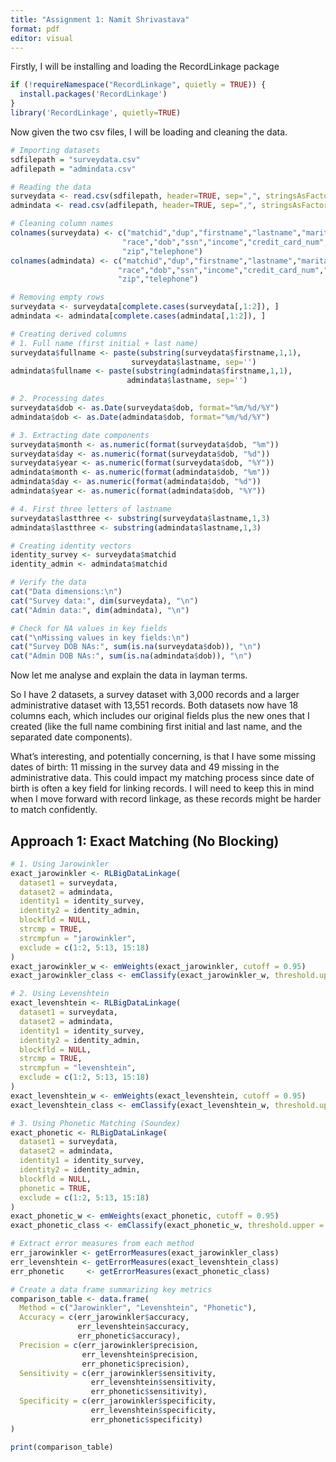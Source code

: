 ```yaml
---
title: "Assignment 1: Namit Shrivastava"
format: pdf
editor: visual
---
```


Firstly, I will be installing and loading the RecordLinkage package
```r
if (!requireNamespace("RecordLinkage", quietly = TRUE)) {
  install.packages('RecordLinkage')
}
library('RecordLinkage', quietly=TRUE)
```

Now given the two csv files, I will be loading and cleaning the data.

```r
# Importing datasets
sdfilepath = "surveydata.csv"
adfilepath = "admindata.csv"

# Reading the data
surveydata <- read.csv(sdfilepath, header=TRUE, sep=",", stringsAsFactors = FALSE)
admindata <- read.csv(adfilepath, header=TRUE, sep=",", stringsAsFactors = FALSE)

# Cleaning column names
colnames(surveydata) <- c("matchid","dup","firstname","lastname","maritalstatus",
                         "race","dob","ssn","income","credit_card_num","city",
                         "zip","telephone")
colnames(admindata) <- c("matchid","dup","firstname","lastname","maritalstatus",
                        "race","dob","ssn","income","credit_card_num","city",
                        "zip","telephone")

# Removing empty rows
surveydata <- surveydata[complete.cases(surveydata[,1:2]), ]
admindata <- admindata[complete.cases(admindata[,1:2]), ]

# Creating derived columns
# 1. Full name (first initial + last name)
surveydata$fullname <- paste(substring(surveydata$firstname,1,1), 
                           surveydata$lastname, sep='')
admindata$fullname <- paste(substring(admindata$firstname,1,1), 
                          admindata$lastname, sep='')

# 2. Processing dates
surveydata$dob <- as.Date(surveydata$dob, format="%m/%d/%Y")
admindata$dob <- as.Date(admindata$dob, format="%m/%d/%Y")

# 3. Extracting date components
surveydata$month <- as.numeric(format(surveydata$dob, "%m"))
surveydata$day <- as.numeric(format(surveydata$dob, "%d"))
surveydata$year <- as.numeric(format(surveydata$dob, "%Y"))
admindata$month <- as.numeric(format(admindata$dob, "%m"))
admindata$day <- as.numeric(format(admindata$dob, "%d"))
admindata$year <- as.numeric(format(admindata$dob, "%Y"))

# 4. First three letters of lastname
surveydata$lastthree <- substring(surveydata$lastname,1,3)
admindata$lastthree <- substring(admindata$lastname,1,3)

# Creating identity vectors
identity_survey <- surveydata$matchid
identity_admin <- admindata$matchid

# Verify the data
cat("Data dimensions:\n")
cat("Survey data:", dim(surveydata), "\n")
cat("Admin data:", dim(admindata), "\n")

# Check for NA values in key fields
cat("\nMissing values in key fields:\n")
cat("Survey DOB NAs:", sum(is.na(surveydata$dob)), "\n")
cat("Admin DOB NAs:", sum(is.na(admindata$dob)), "\n")
```

Now let me analyse and explain the data in layman terms.

So I have 2 datasets, a survey dataset with 3,000 records and a larger administrative dataset with 13,551 records. Both datasets now have 18 columns each, which includes our original fields plus the new ones that I created (like the full name combining first initial and last name, and the separated date components).

What's interesting, and potentially concerning, is that I have some missing dates of birth: 11 missing in the survey data and 49 missing in the administrative data. This could impact my matching process since date of birth is often a key field for linking records. I will need to keep this in mind when I move forward with record linkage, as these records might be harder to match confidently.


## Approach 1: Exact Matching (No Blocking)
```r
# 1. Using Jarowinkler
exact_jarowinkler <- RLBigDataLinkage(
  dataset1 = surveydata,
  dataset2 = admindata,
  identity1 = identity_survey,
  identity2 = identity_admin,
  blockfld = NULL,
  strcmp = TRUE,
  strcmpfun = "jarowinkler",
  exclude = c(1:2, 5:13, 15:18)
)
exact_jarowinkler_w <- emWeights(exact_jarowinkler, cutoff = 0.95)
exact_jarowinkler_class <- emClassify(exact_jarowinkler_w, threshold.upper = 0)
```
```r
# 2. Using Levenshtein
exact_levenshtein <- RLBigDataLinkage(
  dataset1 = surveydata,
  dataset2 = admindata,
  identity1 = identity_survey,
  identity2 = identity_admin,
  blockfld = NULL,
  strcmp = TRUE,
  strcmpfun = "levenshtein",
  exclude = c(1:2, 5:13, 15:18)
)
exact_levenshtein_w <- emWeights(exact_levenshtein, cutoff = 0.95)
exact_levenshtein_class <- emClassify(exact_levenshtein_w, threshold.upper = 0)
```
```r
# 3. Using Phonetic Matching (Soundex)
exact_phonetic <- RLBigDataLinkage(
  dataset1 = surveydata,
  dataset2 = admindata,
  identity1 = identity_survey,
  identity2 = identity_admin,
  blockfld = NULL,
  phonetic = TRUE,
  exclude = c(1:2, 5:13, 15:18)
)
exact_phonetic_w <- emWeights(exact_phonetic, cutoff = 0.95)
exact_phonetic_class <- emClassify(exact_phonetic_w, threshold.upper = 0)
```
```r
# Extract error measures from each method
err_jarowinkler <- getErrorMeasures(exact_jarowinkler_class)
err_levenshtein <- getErrorMeasures(exact_levenshtein_class)
err_phonetic     <- getErrorMeasures(exact_phonetic_class)

# Create a data frame summarizing key metrics
comparison_table <- data.frame(
  Method = c("Jarowinkler", "Levenshtein", "Phonetic"),
  Accuracy = c(err_jarowinkler$accuracy,
               err_levenshtein$accuracy,
               err_phonetic$accuracy),
  Precision = c(err_jarowinkler$precision,
                err_levenshtein$precision,
                err_phonetic$precision),
  Sensitivity = c(err_jarowinkler$sensitivity,
                  err_levenshtein$sensitivity,
                  err_phonetic$sensitivity),
  Specificity = c(err_jarowinkler$specificity,
                  err_levenshtein$specificity,
                  err_phonetic$specificity)
)

print(comparison_table)
```





